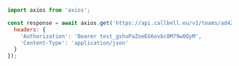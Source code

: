 ```js
import axios from 'axios';

const response = await axios.get('https://api.callbell.eu/v1/teams/ad42a09715814e6483b1c5debd6a2dbc', {
  headers: {
    'Authorization': 'Bearer test_gshuPaZoeEG6ovbc8M79w0QyM',
    'Content-Type': 'application/json'
  }
});

```